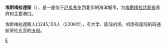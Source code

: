 {{for|厄瓜多爾其中一個省份|埃斯梅拉达斯省}}
{{Infobox settlement
 |official_name           = 埃斯梅拉達斯
 |image_skyline           = Norte de Esmeraldas.JPG
 |imagesize               = 250px
 |image_flag              = Bandera Provincia Esmeraldas.svg
 |image_shield            =
 |nickname                =
 |pushpin_map             = Ecuador
 |pushpin_mapsize         =
 |coordinates_region        = EC
 |subdivision_type        = [[國家|國家]]
 |subdivision_type1       = [[厄瓜多行政區劃|省]]
 |subdivision_type2       = [[Cantons_of_Ecuador|Canton]]
 |subdivision_name        = [[厄瓜多|厄瓜多]]
 |subdivision_name1       = [[埃斯梅拉达斯省|埃斯梅拉达斯省]]
 |subdivision_name2       = [[Esmeraldas_Canton|Esmeraldas]]
 |leader_title            = [[Mayor|Mayor]]
 |leader_name             = [[Ernesto_Estupiñán|Ernesto Estupiñán]] ([[Movimiento_Popular_Democrático_(Ecuador)|MPD]])
 |established_title       = 成立
 |established_date        = 1526年9月21日
 |area_total_km2          = 15.216
 |population_as_of        = 2008
 |population_metro        = 190100
 |population_total        = 165216
 |population_density_km2  = auto
 |population_demonym      = Esmeraldeño - a
 |elevation_m             = 15
 |area_code               = (+593) 6
 |timezone                = [[Ecuador_Time_zone|ECT]]
 |utc_offset              = -5
 |website                 = [http://www.municipioesmeraldas.gob.ec Official website] {{es icon}}
 |latd=00 |latm=58 |lats=07 |latNS=N
 |longd=79 |longm=39 |longs=37 |longEW=W
|
}}
'''埃斯梅拉達斯'''（{{lang-en|'''Esmeraldas'''}}），是一座位于[[厄瓜多尔|厄瓜多尔]]西北部的海滨城市，为[[埃斯梅拉达斯省|埃斯梅拉达斯省]]首府和主要港口。

埃斯梅拉達斯人口245,100人（2008年），有大学、国际机场。机场有国际航班通航哥伦比亚的[[卡利|卡利]]。

{{Coord|0|57|N|79|40|W|type:city|display=title}}

[[Category:厄瓜多尔城市|E]]